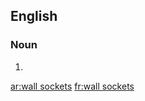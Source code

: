 ==English==

===Noun===
{{head|en|head=[[wall]] [[sockets]]}}

# {{plural of|wall socket}}

[[ar:wall sockets]]
[[fr:wall sockets]]